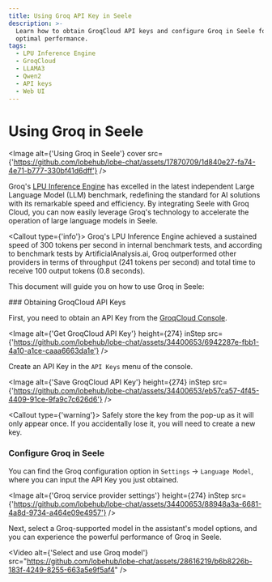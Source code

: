 ```yaml
---
title: Using Groq API Key in Seele
description: >-
  Learn how to obtain GroqCloud API keys and configure Groq in Seele for
  optimal performance.
tags:
  - LPU Inference Engine
  - GroqCloud
  - LLAMA3
  - Qwen2
  - API keys
  - Web UI
---
```


# Using Groq in Seele

<Image
  alt={'Using Groq in Seele'}
  cover
  src={'https://github.com/lobehub/lobe-chat/assets/17870709/1d840e27-fa74-4e71-b777-330bf41d6dff'}
/>

Groq's [LPU Inference Engine](https://wow.groq.com/news_press/groq-lpu-inference-engine-leads-in-first-independent-llm-benchmark/) has excelled in the latest independent Large Language Model (LLM) benchmark, redefining the standard for AI solutions with its remarkable speed and efficiency. By integrating Seele with Groq Cloud, you can now easily leverage Groq's technology to accelerate the operation of large language models in Seele.

<Callout type={'info'}>
  Groq's LPU Inference Engine achieved a sustained speed of 300 tokens per second in internal
  benchmark tests, and according to benchmark tests by ArtificialAnalysis.ai, Groq outperformed
  other providers in terms of throughput (241 tokens per second) and total time to receive 100
  output tokens (0.8 seconds).
</Callout>

This document will guide you on how to use Groq in Seele:

<Steps>
  ### Obtaining GroqCloud API Keys

First, you need to obtain an API Key from the [GroqCloud Console](https://console.groq.com/).

<Image
  alt={'Get GroqCloud API Key'}
  height={274}
  inStep
  src={'https://github.com/lobehub/lobe-chat/assets/34400653/6942287e-fbb1-4a10-a1ce-caaa6663da1e'}
/>

Create an API Key in the `API Keys` menu of the console.

<Image
  alt={'Save GroqCloud API Key'}
  height={274}
  inStep
  src={'https://github.com/lobehub/lobe-chat/assets/34400653/eb57ca57-4f45-4409-91ce-9fa9c7c626d6'}
/>

<Callout type={'warning'}>
  Safely store the key from the pop-up as it will only appear once. If you accidentally lose it, you
  will need to create a new key.
</Callout>

### Configure Groq in Seele

You can find the Groq configuration option in `Settings` -> `Language Model`, where you can input the API Key you just obtained.

  <Image alt={'Groq service provider settings'} height={274} inStep src={'https://github.com/lobehub/lobe-chat/assets/34400653/88948a3a-6681-4a8d-9734-a464e09e4957'} />
</Steps>

Next, select a Groq-supported model in the assistant's model options, and you can experience the powerful performance of Groq in Seele.

<Video
  alt={'Select and use Groq model'}
  src="https://github.com/lobehub/lobe-chat/assets/28616219/b6b8226b-183f-4249-8255-663a5e9f5af4"
/>
